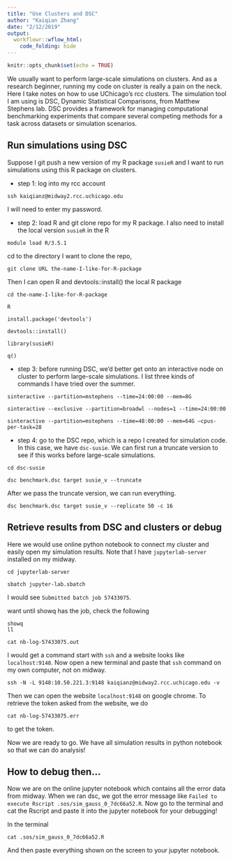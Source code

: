 ```yaml
---
title: "Use Clusters and DSC"
author: "Kaiqian Zhang"
date: "2/12/2019"
output:
  workflowr::wflow_html:
    code_folding: hide
---
```



```r
knitr::opts_chunk$set(echo = TRUE)
```

We usually want to perform large-scale simulations on clusters. And as a research beginner, running my code on cluster is really a pain on the neck. Here I take notes on how to use UChicago's rcc clusters. The simulation tool I am using is DSC, Dynamic Statistical Comparisons, from Matthew Stephens lab. DSC provides a framework for managing computational benchmarking experiments that compare several competing methods for a task across datasets or simulation scenarios.

## Run simulations using DSC

Suppose I git push a new version of my R package `susieR` and I want to run simulations using this R package on clusters.

* step 1: log into my rcc account

```
ssh kaiqianz@midway2.rcc.uchicago.edu
```

I will need to enter my password.

* step 2: load R and git clone repo for my R package. I also need to install the local version `susieR` in the R

```
module load R/3.5.1 
```

cd to the directory I want to clone the repo,

```
git clone URL the-name-I-like-for-R-package
```

Then I can open R and devtools::install() the local R package

```
cd the-name-I-like-for-R-package

R

install.package('devtools')

devtools::install()

library(susieR)

q()
```

* step 3: before running DSC, we'd better get onto an interactive node on cluster to perform large-scale simulations. I list three kinds of commands I have tried over the summer.

```
sinteractive --partition=mstephens --time=24:00:00 --mem=8G

sinteractive --exclusive --partition=broadwl --nodes=1 --time=24:00:00 

sinteractive --partition=mstephens --time=48:00:00 --mem=64G —cpus-per-task=28
```

* step 4: go to the DSC repo, which is a repo I created for simulation code. In this case, we have `dsc-susie`. We can first run a truncate version to see if this works before large-scale simulations.

```
cd dsc-susie

dsc benchmark.dsc target susie_v --truncate
```
After we pass the truncate version, we can run everything.

```
dsc benchmark.dsc target susie_v --replicate 50 -c 16
```

## Retrieve results from DSC and clusters or debug

Here we would use online python notebook to connect my cluster and easily open my simulation results. Note that I have `jupyterlab-server` installed on my midway. 

```
cd jupyterlab-server

sbatch jupyter-lab.sbatch 
```

I would see `Submitted batch job 57433075`.

want until showq has the job, check the following

```
showq
ll
```

```
cat nb-log-57433075.out
```

I would get a command start with `ssh` and a website looks like `localhost:9148`. Now open a new terminal and paste that `ssh` command on my own computer, not on midway. 

```
ssh -N -L 9148:10.50.221.3:9148 kaiqianz@midway2.rcc.uchicago.edu -v
```

Then we can open the website `localhost:9148` on google chrome. To retrieve the token asked from the website, we do

```
cat nb-log-57433075.err
```
to get the token.

Now we are ready to go. We have all simulation results in python notebook so that we can do analysis!

## How to debug then...
Now we are on the online jupyter notebook which contains all the error data from midway. When we ran dsc, we got the error message like `Failed to execute Rscript .sos/sim_gauss_0_7dc66a52.R`. Now go to the terminal and cat the Rscript and paste it into the jupyter notebook for your debugging!

In the terminal
```
cat .sos/sim_gauss_0_7dc66a52.R
```
And then paste everything shown on the screen to your jupyter notebook.










